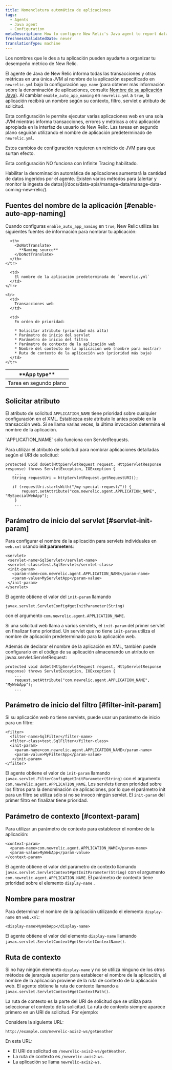 ```yaml
---
title: Nomenclatura automática de aplicaciones
tags:
  - Agents
  - Java agent
  - Configuration
metaDescription: How to configure New Relic's Java agent to report data for individual web apps to their own application in APM.
freshnessValidatedDate: never
translationType: machine
---
```


Los nombres que le des a tu aplicación pueden ayudarte a organizar tu desempeño métrico de New Relic.

El agente de Java de New Relic informa todas las transacciones y otras métricas en una única JVM al nombre de la aplicación especificado en `newrelic.yml` bajo la configuración `app_name` (para obtener más información sobre la denominación de aplicaciones, consulte [Nombre de su aplicación Java](/docs/agents/java-agent/configuration/name-your-java-application)). Al cambiar `enable_auto_app_naming` en `newrelic.yml` a `true`, la aplicación recibirá un nombre según su contexto, filtro, servlet o atributo de solicitud.

Esta configuración le permite ejecutar varias aplicaciones web en una sola JVM mientras informa transacciones, errores y métricas a otra aplicación apropiada en la interfaz de usuario de New Relic. Las tareas en segundo plano seguirán utilizando el nombre de aplicación predeterminado de `newrelic.yml`.

<Callout variant="important">
  Estos cambios de configuración requieren un reinicio de JVM para que surtan efecto.

  Esta configuración NO funciona con Infinite Tracing habilitado.
</Callout>

<Callout variant="caution">
  Habilitar la denominación automática de aplicaciones aumentará la cantidad de datos ingeridos por el agente. Existen varios métodos para [alertar y monitor la ingesta de datos](/docs/data-apis/manage-data/manage-data-coming-new-relic/).
</Callout>

## Fuentes del nombre de la aplicación [#enable-auto-app-naming]

Cuando configuras `enable_auto_app_naming` en `true`, New Relic utiliza las siguientes fuentes de información para nombrar tu aplicación:

<table>
  <thead>
    <tr>
      <th width={150}>
        <DoNotTranslate>
          **App type**
        </DoNotTranslate>
      </th>

      <th>
        <DoNotTranslate>
          **Naming source**
        </DoNotTranslate>
      </th>
    </tr>
  </thead>

  <tbody>
    <tr>
      <td>
        Tarea en segundo plano
      </td>

      <td>
        El nombre de la aplicación predeterminada de `newrelic.yml`
      </td>
    </tr>

    <tr>
      <td>
        Transacciones web
      </td>

      <td>
        En orden de prioridad:

        * Solicitar atributo (prioridad más alta)
        * Parámetro de inicio del servlet
        * Parámetro de inicio del filtro
        * Parámetro de contexto de la aplicación web
        * Nombre del contexto de la aplicación web (nombre para mostrar)
        * Ruta de contexto de la aplicación web (prioridad más baja)
      </td>
    </tr>
  </tbody>
</table>

## Solicitar atributo

El atributo de solicitud `APPLICATION_NAME` tiene prioridad sobre cualquier configuración en el XML. Establezca este atributo lo antes posible en la transacción web. Si se llama varias veces, la última invocación determina el nombre de la aplicación.

<Callout variant="tip">
  `APPLICATION_NAME` sólo funciona con ServletRequests.
</Callout>

Para utilizar el atributo de solicitud para nombrar aplicaciones detalladas según el URI de solicitud:

```
protected void doGet(HttpServletRequest request, HttpServletResponse response) throws ServletException, IOException {
    ...
   String requestUri = httpServletRequest.getRequestURI();

   if (requestUri.startsWith("/my-special-request/")) {
       request.setAttribute("com.newrelic.agent.APPLICATION_NAME", "MySpecialWebApp");
    }
    ...
```

## Parámetro de inicio del servlet [#servlet-init-param]

Para configurar el nombre de la aplicación para servlets individuales en `web.xml` usando <DoNotTranslate>**init parameters**</DoNotTranslate>:

```
<servlet>
 <servlet-name>SqlServlet</servlet-name>
 <servlet-class>test.SqlServlet</servlet-class>
 <init-param>
   <param-name>com.newrelic.agent.APPLICATION_NAME</param-name>
   <param-value>MyServletApp</param-value>
 </init-param>
</servlet>
```

El agente obtiene el valor del `init-param` llamando

```
javax.servlet.ServletConfig#getInitParameter(String)
```

con el argumento `com.newrelic.agent.APPLICATION_NAME`.

Si una solicitud web llama a varios servlets, el `init-param` del primer servlet en finalizar tiene prioridad. Un servlet que no tiene `init-param` utiliza el nombre de aplicación predeterminado para la aplicación web.

Además de declarar el nombre de la aplicación en XML, también puede configurarlo en el código de su aplicación almacenando un atributo en javax.servlet.ServletRequest:

```
protected void doGet(HttpServletRequest request, HttpServletResponse response) throws ServletException, IOException {
    ...
    request.setAttribute("com.newrelic.agent.APPLICATION_NAME", "MyWebApp");
    ...
```

## Parámetro de inicio del filtro [#filter-init-param]

Si su aplicación web no tiene servlets, puede usar un parámetro de inicio para un filtro:

```
<filter>
  <filter-name>SqlFilter</filter-name>
  <filter-class>test.SqlFilter</filter-class>
  <init-param>
    <param-name>com.newrelic.agent.APPLICATION_NAME</param-name>
    <param-value>MyFilterApp</param-value>
   </init-param>
</filter>
```

El agente obtiene el valor de `init-param` llamando `javax.servlet.FilterConfig#getInitParameter(String)` con el argumento `com.newrelic.agent.APPLICATION_NAME`. Los servlets tienen prioridad sobre los filtros para la denominación de aplicaciones, por lo que el parámetro init para un filtro se utiliza sólo si no se invocó ningún servlet. El `init-param` del primer filtro en finalizar tiene prioridad.

## Parámetro de contexto [#context-param]

Para utilizar un parámetro de contexto para establecer el nombre de la aplicación:

```
<context-param>
  <param-name>com.newrelic.agent.APPLICATION_NAME</param-name>
  <param-value>MyWebApp</param-value>
</context-param>
```

El agente obtiene el valor del parámetro de contexto llamando `javax.servlet.ServletContext#getInitParameter(String)` con el argumento `com.newrelic.agent.APPLICATION_NAME`. El parámetro de contexto tiene prioridad sobre el elemento `display-name` .

## Nombre para mostrar

Para determinar el nombre de la aplicación utilizando el elemento `display-name` en `web.xml`:

```
<display-name>MyWebApp</display-name>
```

El agente obtiene el valor del elemento `display-name` llamando `javax.servlet.ServletContext#getServletContextName()`.

## Ruta de contexto

Si no hay ningún elemento `display-name` y no se utiliza ninguno de los otros métodos de jerarquía superior para establecer el nombre de la aplicación, el nombre de la aplicación proviene de la ruta de contexto de la aplicación web. El agente obtiene la ruta de contexto llamando a `javax.servlet.ServletContext#getContextPath()`.

La ruta de contexto es la parte del URI de solicitud que se utiliza para seleccionar el contexto de la solicitud. La ruta de contexto siempre aparece primero en un URI de solicitud. Por ejemplo:

Considere la siguiente URL:

```
http://example.com/newrelic-axis2-ws/getWeather
```

En esta URL:

* El URI de solicitud es `/newrelic-axis2-ws/getWeather`.
* La ruta de contexto es `/newrelic-axis2-ws`.
* La aplicación se llama `newrelic-axis2-ws`.